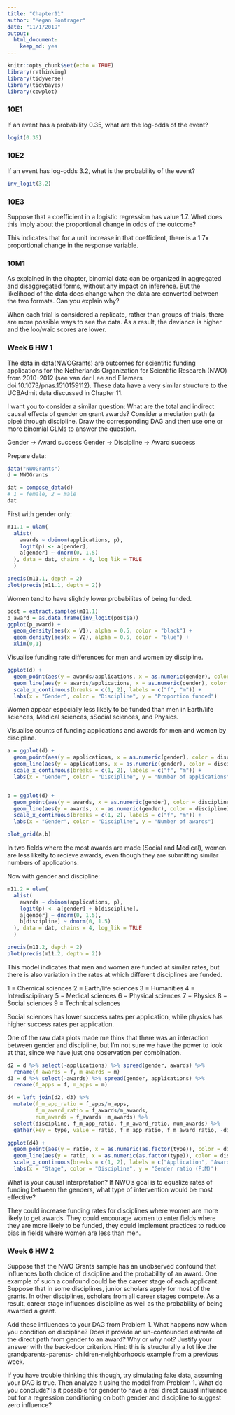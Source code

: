 ```yaml
---
title: "Chapter11"
author: "Megan Bontrager"
date: "11/1/2019"
output: 
  html_document: 
    keep_md: yes
---
```


```r
knitr::opts_chunk$set(echo = TRUE)
library(rethinking)
library(tidyverse)
library(tidybayes)
library(cowplot)
```


### 10E1

If an event has a probability 0.35, what are the log-odds of the event?

```r
logit(0.35)
```

### 10E2

If an event has log-odds 3.2, what is the probability of the event?

```r
inv_logit(3.2)
```

### 10E3

Suppose that a coefficient in a logistic regression has value 1.7. What does this imply about the proportional change in odds of the outcome?

This indicates that for a unit increase in that coefficient, there is a 1.7x proportional change in the response variable. 

### 10M1

As explained in the chapter, binomial data can be organized in aggregated and disaggregated forms, without any impact on inference. But the likelihood of the data does change when the data are converted between the two formats. Can you explain why?

When each trial is considered a replicate, rather than groups of trials, there are more possible ways to see the data. As a result, the deviance is higher and the loo/waic scores are lower. 


### Week 6 HW 1

The data in data(NWOGrants) are outcomes for scientific funding applications for the Netherlands Organization for Scientific Research (NWO) from 2010–2012 (see van der Lee and Ellemers doi:10.1073/pnas.1510159112). These data have a very similar structure to the UCBAdmit data discussed in Chapter 11.

I want you to consider a similar question: What are the total and indirect causal effects of gender on grant awards? Consider a mediation path (a pipe) through discipline. Draw the corresponding DAG and then use one or more binomial GLMs to answer the question.

Gender -> Award success
Gender -> Discipline -> Award success

Prepare data:
```r
data("NWOGrants")
d = NWOGrants

dat = compose_data(d)
# 1 = female, 2 = male
dat
```

First with gender only:
```r
m11.1 = ulam(
  alist(
    awards ~ dbinom(applications, p),
    logit(p) <- a[gender],
    a[gender] ~ dnorm(0, 1.5)
  ), data = dat, chains = 4, log_lik = TRUE
  )

precis(m11.1, depth = 2)
plot(precis(m11.1, depth = 2))

```

Women tend to have slightly lower probabilites of being funded.

```r
post = extract.samples(m11.1)
p_award = as.data.frame(inv_logit(post$a))
ggplot(p_award) +
  geom_density(aes(x = V1), alpha = 0.5, color = "black") +
  geom_density(aes(x = V2), alpha = 0.5, color = "blue") +
  xlim(0,1)
```


Visualise funding rate differences for men and women by discipline.
```r
ggplot(d) +
  geom_point(aes(y = awards/applications, x = as.numeric(gender), color = discipline)) +
  geom_line(aes(y = awards/applications, x = as.numeric(gender), color = discipline)) +
  scale_x_continuous(breaks = c(1, 2), labels = c("f", "m")) +
  labs(x = "Gender", color = "Discipline", y = "Proportion funded")

```

Women appear especially less likely to be funded than men in Earth/life sciences, Medical sciences, sSocial sciences, and Physics. 

Visualise counts of funding applications and awards for men and women by discipline.
```r
a = ggplot(d) +
  geom_point(aes(y = applications, x = as.numeric(gender), color = discipline)) +
  geom_line(aes(y = applications, x = as.numeric(gender), color = discipline)) +
  scale_x_continuous(breaks = c(1, 2), labels = c("f", "m")) +
  labs(x = "Gender", color = "Discipline", y = "Number of applications")


b = ggplot(d) +
  geom_point(aes(y = awards, x = as.numeric(gender), color = discipline)) +
  geom_line(aes(y = awards, x = as.numeric(gender), color = discipline)) +
  scale_x_continuous(breaks = c(1, 2), labels = c("f", "m")) +
  labs(x = "Gender", color = "Discipline", y = "Number of awards")

plot_grid(a,b)

```
In two fields where the most awards are made (Social and Medical), women are less likelty to recieve awards, even though they are submitting similar numbers of applications.

Now with gender and discipline:
```r
m11.2 = ulam(
  alist(
    awards ~ dbinom(applications, p),
    logit(p) <- a[gender] + b[discipline],
    a[gender] ~ dnorm(0, 1.5),
    b[discipline] ~ dnorm(0, 1.5)
  ), data = dat, chains = 4, log_lik = TRUE
  )

precis(m11.2, depth = 2)
plot(precis(m11.2, depth = 2))
```
This model indicates that men and women are funded at similar rates, but there is also variation in the rates at which different disciplines are funded. 

1 = Chemical sciences 
2 = Earth/life sciences 
3 = Humanities 
4 = Interdisciplinary 
5 = Medical sciences 
6 = Physical sciences 
7 = Physics 
8 = Social sciences 
9 = Technical sciences

Social sciences has lower success rates per application, while physics has higher success rates per application. 

One of the raw data plots made me think that there was an interaction between gender and discipline, but I'm not sure we have the power to look at that, since we have just one observation per combination. 

```r
d2 = d %>% select(-applications) %>% spread(gender, awards) %>% 
  rename(f_awards = f, m_awards = m)
d3 = d %>% select(-awards) %>% spread(gender, applications) %>% 
  rename(f_apps = f, m_apps = m)

d4 = left_join(d2, d3) %>% 
  mutate(f_m_app_ratio = f_apps/m_apps,
         f_m_award_ratio = f_awards/m_awards,
         num_awards = f_awards +m_awards) %>% 
  select(discipline, f_m_app_ratio, f_m_award_ratio, num_awards) %>% 
  gather(key = type, value = ratio, f_m_app_ratio, f_m_award_ratio, -discipline, -num_awards)

ggplot(d4) +
  geom_point(aes(y = ratio, x = as.numeric(as.factor(type)), color = discipline, size = num_awards)) +
  geom_line(aes(y = ratio, x = as.numeric(as.factor(type)), color = discipline)) +
  scale_x_continuous(breaks = c(1, 2), labels = c("Application", "Award")) +
  labs(x = "Stage", color = "Discipline", y = "Gender ratio (F:M)")


```



What is your causal interpretation? If NWO’s goal is to equalize rates of funding between the genders, what type of intervention would be most effective?

They could increase funding rates for disciplines where women are more likely to get awards. They could encourage women to enter fields where they are more likely to be funded, they could implement practices to reduce bias in fields where women are less than men. 




### Week 6 HW 2

Suppose that the NWO Grants sample has an unobserved confound that influences both choice of discipline and the probability of an award. One example of such a confound could be the career stage of each applicant. Suppose that in some disciplines, junior scholars apply for most of the grants. In other disciplines, scholars from all career stages compete. As a result, career stage influences discipline as well as the probability of being awarded a grant.

Add these influences to your DAG from Problem 1. What happens now when you condition on discipline? Does it provide an un-confounded estimate of the direct path from gender to an award? Why or why not? Justify your answer with the back-door criterion. Hint: this is structurally a lot like the grandparents-parents- children-neighborhoods example from a previous week.

If you have trouble thinking this though, try simulating fake data, assuming your DAG is true. Then analyze it using the model from Problem 1. What do you conclude? Is it possible for gender to have a real direct causal influence but for a regression conditioning on both gender and discipline to suggest zero influence?
